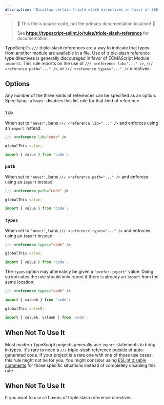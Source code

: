 ---
description: 'Disallow certain triple slash directives in favor of ES6-style import declarations.'
---


> 🛑 This file is source code, not the primary documentation location! 🛑
>
> See **https://typescript-eslint.io/rules/triple-slash-reference** for documentation.

TypeScript's `///` triple-slash references are a way to indicate that types from another module are available in a file.
Use of triple-slash reference type directives is generally discouraged in favor of ECMAScript Module `import`s.
This rule reports on the use of `/// <reference lib="..." />`, `/// <reference path="..." />`, or `/// <reference types="..." />` directives.

## Options

Any number of the three kinds of references can be specified as an option.
Specifying `'always'` disables this lint rule for that kind of reference.

### `lib`

When set to `'never'`, bans `/// <reference lib="..." />` and enforces using an `import` instead:

<Tabs>
<TabItem value="❌ Incorrect">

```ts option='{ "lib": "never" }'
/// <reference lib="code" />

globalThis.value;
```

</TabItem>
<TabItem value="✅ Correct">

```ts option='{ "lib": "never" }'
import { value } from 'code';
```

</TabItem>
</Tabs>

### `path`

When set to `'never'`, bans `/// <reference path="..." />` and enforces using an `import` instead:

<Tabs>
<TabItem value="❌ Incorrect">

```ts option='{ "path": "never" }'
/// <reference path="code" />

globalThis.value;
```

</TabItem>
<TabItem value="✅ Correct">

```ts option='{ "path": "never" }'
import { value } from 'code';
```

</TabItem>
</Tabs>

### `types`

When set to `'never'`, bans `/// <reference types="..." />` and enforces using an `import` instead:

<Tabs>
<TabItem value="❌ Incorrect">

```ts option='{ "types": "never" }'
/// <reference types="code" />

globalThis.value;
```

</TabItem>
<TabItem value="✅ Correct">

```ts option='{ "types": "never" }'
import { value } from 'code';
```

</TabItem>
</Tabs>

The `types` option may alternately be given a `"prefer-import"` value.
Doing so indicates the rule should only report if there is already an `import` from the same location:

<Tabs>
<TabItem value="❌ Incorrect">

```ts option='{ "types": "prefer-import" }'
/// <reference types="code" />

import { valueA } from 'code';

globalThis.valueB;
```

</TabItem>
<TabItem value="✅ Correct">

```ts option='{ "types": "prefer-import" }'
import { valueA, valueB } from 'code';
```

</TabItem>
</Tabs>

## When Not To Use It

Most modern TypeScript projects generally use `import` statements to bring in types.
It's rare to need a `///` triple-slash reference outside of auto-generated code.
If your project is a rare one with one of those use cases, this rule might not be for you.
You might consider using [ESLint disable comments](https://eslint.org/docs/latest/use/configure/rules#using-configuration-comments-1) for those specific situations instead of completely disabling this rule.

## When Not To Use It

If you want to use all flavors of triple slash reference directives.
